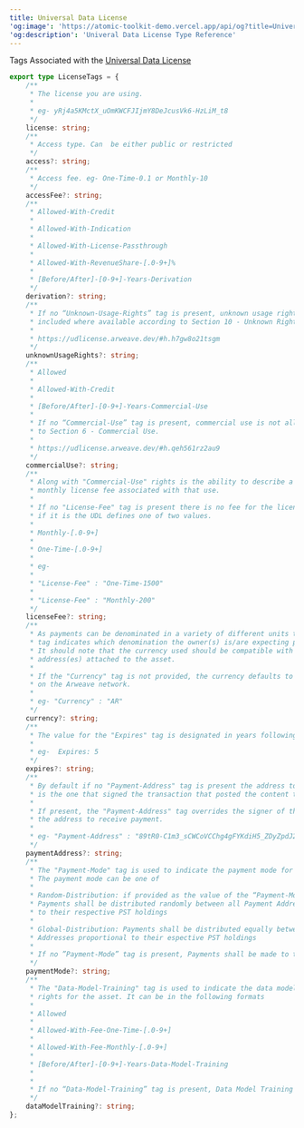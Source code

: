 ```yaml
---
title: Universal Data License
'og:image': 'https://atomic-toolkit-demo.vercel.app/api/og?title=Universal%20Data%20License'
'og:description': 'Univeral Data License Type Reference'
---
```


Tags Associated with the [Universal Data License](https://arweave.net/yRj4a5KMctX_uOmKWCFJIjmY8DeJcusVk6-HzLiM_t8)

```ts
export type LicenseTags = {
    /**
     * The license you are using.
     *
     * eg- yRj4a5KMctX_uOmKWCFJIjmY8DeJcusVk6-HzLiM_t8
     */
    license: string;
    /**
     * Access type. Can  be either public or restricted
     */
    access?: string;
    /**
     * Access fee. eg- One-Time-0.1 or Monthly-10
     */
    accessFee?: string;
    /**
     * Allowed-With-Credit
     *
     * Allowed-With-Indication
     *
     * Allowed-With-License-Passthrough
     *
     * Allowed-With-RevenueShare-[.0-9+]%
     *
     * [Before/After]-[0-9+]-Years-Derivation
     */
    derivation?: string;
    /**
     * If no “Unknown-Usage-Rights” tag is present, unknown usage rights are
     * included where available according to Section 10 - Unknown Rights Of Use.
     *
     * https://udlicense.arweave.dev/#h.h7gw8o21tsgm
     */
    unknownUsageRights?: string;
    /**
     * Allowed
     *
     * Allowed-With-Credit
     *
     * [Before/After]-[0-9+]-Years-Commercial-Use
     *
     * If no “Commercial-Use” tag is present, commercial use is not allowed according
     * to Section 6 - Commercial Use.
     *
     * https://udlicense.arweave.dev/#h.qeh561rz2au9
     */
    commercialUse?: string;
    /**
     * Along with "Commercial-Use" rights is the ability to describe a one time or
     * monthly license fee associated with that use.
     *
     * If no "License-Fee" tag is present there is no fee for the license,
     * if it is the UDL defines one of two values.
     *
     * Monthly-[.0-9+]
     *
     * One-Time-[.0-9+]
     *
     * eg-
     *
     * "License-Fee" : "One-Time-1500"
     *
     * "License-Fee" : "Monthly-200"
     */
    licenseFee?: string;
    /**
     * As payments can be denominated in a variety of different units the "Currency"
     * tag indicates which denomination the owner(s) is/are expecting payment in.
     * It should note that the currency used should be compatible with the owner
     * address(es) attached to the asset.
     *
     * If the "Currency" tag is not provided, the currency defaults to the $U token
     * on the Arweave network.
     *
     * eg- "Currency" : "AR"
     */
    currency?: string;
    /**
     * The value for the "Expires" tag is designated in years following the format "[0-9+]".
     *
     * eg-  Expires: 5
     */
    expires?: string;
    /**
     * By default if no "Payment-Address" tag is present the address to receive payment
     * is the one that signed the transaction that posted the content to Arweave.
     *
     * If present, the "Payment-Address" tag overrides the signer of the transaction as
     * the address to receive payment.
     *
     * eg- "Payment-Address" : "89tR0-C1m3_sCWCoVCChg4gFYKdiH5_ZDyZpdJ2DDRw"
     */
    paymentAddress?: string;
    /**
     * The "Payment-Mode" tag is used to indicate the payment mode for the asset.
     * The payment mode can be one of
     *
     * Random-Distribution: if provided as the value of the “Payment-Mode” tag,
     * Payments shall be distributed randomly between all Payment Addresses proportional
     * to their respective PST holdings
     *
     * Global-Distribution: Payments shall be distributed equally between all Payment
     * Addresses proportional to their espective PST holdings
     *
     * If no ”Payment-Mode” tag is present, Payments shall be made to the Payment Address(es)
     */
    paymentMode?: string;
    /**
     * The "Data-Model-Training" tag is used to indicate the data model training
     * rights for the asset. It can be in the following formats
     *
     * Allowed
     *
     * Allowed-With-Fee-One-Time-[.0-9+]
     *
     * Allowed-With-Fee-Monthly-[.0-9+]
     *
     * [Before/After]-[0-9+]-Years-Data-Model-Training
     *
     *
     * If no “Data-Model-Training” tag is present, Data Model Training is not allowed.
     */
    dataModelTraining?: string;
};
```
